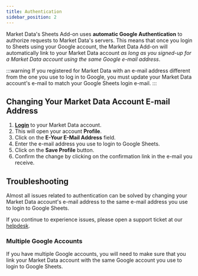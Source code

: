 ```yaml
---
title: Authentication
sidebar_position: 2
---
```


Market Data's Sheets Add-on uses **automatic Google Authentication** to authorize requests to Market Data's servers. This means that once you login to Sheets using your Google account, the Market Data Add-on will automatically link to your Market Data account _as long as you signed-up for a Market Data account using the same Google e-mail address_.

:::warning
If you registered for Market Data with an e-mail address different from the one you use to log in to Google, you must update your Market Data account's e-mail to match your Google Sheets login e-mail.
:::

## Changing Your Market Data Account E-mail Address

1. **[Login](https://dashboard.marketdata.app/marketdata/profile)** to your Market Data account.
2. This will open your account **Profile**.
3. Click on the **E-Your E-Mail Address** field.
4. Enter the e-mail address you use to login to Google Sheets.
5. Click on the **Save Profile** button.
6. Confirm the change by clicking on the confirmation link in the e-mail you receive.

## Troubleshooting

Almost all issues related to authentication can be solved by changing your Market Data account's e-mail address to the same e-mail address you use to login to Google Sheets.

If you continue to experience issues, please open a support ticket at our [helpdesk](https://dashboard.marketdata.app/marketdata/helpdesk).

### Multiple Google Accounts

If you have multiple Google accounts, you will need to make sure that you link your Market Data account with the same Google account you use to login to Google Sheets.